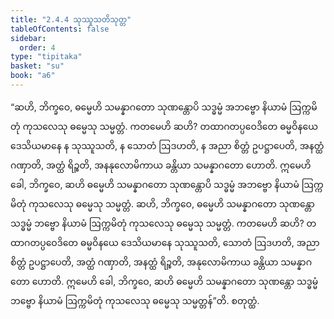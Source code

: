 ```yaml
---
title: "2.4.4 သုဿူသတိသုတ္တ"
tableOfContents: false
sidebar:
  order: 4
type: "tipitaka"
basket: "su"
book: "a6"
---
```



<DynamicBreadcrumb />

<Division number="88" book="a6" e="ch" v="16" p="381">

<Paragraph number="693" book="a6">
“ဆဟိ, ဘိက္ခဝေ, ဓမ္မေဟိ သမန္နာဂတော သုဏန္တောပိ သဒ္ဓမ္မံ အဘဗ္ဗော နိယာမံ ဩက္ကမိတုံ ကုသလေသု ဓမ္မေသု သမ္မတ္တံ. ကတမေဟိ ဆဟိ? တထာဂတပ္ပဝေဒိတေ ဓမ္မဝိနယေ ဒေသိယမာနေ န သုဿူသတိ, န သောတံ ဩဒဟတိ, န အညာ စိတ္တံ ဥပဋ္ဌာပေတိ, အနတ္ထံ ဂဏှာတိ, အတ္ထံ ရိဉ္စတိ, အနနုလောမိကာယ ခန္တိယာ သမန္နာဂတော ဟောတိ. ဣမေဟိ ခေါ, ဘိက္ခဝေ, ဆဟိ ဓမ္မေဟိ သမန္နာဂတော သုဏန္တောပိ သဒ္ဓမ္မံ အဘဗ္ဗော နိယာမံ ဩက္ကမိတုံ ကုသလေသု ဓမ္မေသု သမ္မတ္တံ.
</Paragraph>

<Paragraph number="694" book="a6">
ဆဟိ, ဘိက္ခဝေ, ဓမ္မေဟိ သမန္နာဂတော သုဏန္တော သဒ္ဓမ္မံ ဘဗ္ဗော နိယာမံ ဩက္ကမိတုံ ကုသလေသု ဓမ္မေသု သမ္မတ္တံ. ကတမေဟိ ဆဟိ? တထာဂတပ္ပဝေဒိတေ ဓမ္မဝိနယေ ဒေသိယမာနေ သုဿူသတိ, သောတံ ဩဒဟတိ, အညာ စိတ္တံ ဥပဋ္ဌာပေတိ, အတ္ထံ ဂဏှာတိ, အနတ္ထံ ရိဉ္စတိ, အနုလောမိကာယ ခန္တိယာ သမန္နာဂတော ဟောတိ. ဣမေဟိ ခေါ, ဘိက္ခဝေ, ဆဟိ ဓမ္မေဟိ သမန္နာဂတော သုဏန္တော သဒ္ဓမ္မံ ဘဗ္ဗော နိယာမံ ဩက္ကမိတုံ ကုသလေသု ဓမ္မေသု သမ္မတ္တန်”တိ.

</Paragraph>
</Division>

<Paragraph number="695" type="center" book="a6">
စတုတ္ထံ.
</Paragraph>